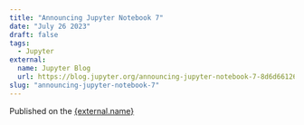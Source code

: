 ```yaml
---
title: "Announcing Jupyter Notebook 7"
date: "July 26 2023"
draft: false
tags:
  - Jupyter
external:
  name: Jupyter Blog
  url: https://blog.jupyter.org/announcing-jupyter-notebook-7-8d6d66126dcf
slug: "announcing-jupyter-notebook-7"
---
```



Published on the <a href={external.url} target="_blank" rel="noopener noreferrer">{external.name}</a>
